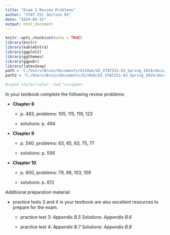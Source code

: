 ```yaml
---
title: "Exam 3 Review Problems"
author: "STAT 251 Section 03"
date: "2024-04-15"
output: html_document
---
```


```r
knitr::opts_chunk$set(echo = TRUE)
library(knitr)
library(kableExtra)
library(ggplot2)
library(ggthemes)
library(ggpubr)
library(latex2exp)
path = 'C:/Users/Bruin/Documents/GitHub/UI_STAT251-03_Spring_2024/docs/Data/'
path2 = 'C:/Users/Bruin/Documents/GitHub/UI_STAT251-03_Spring_2024/docs/Data/'

#<span style="color: red;"></span>
```

In your textbook complete the following review problems:

  * **Chapter 8**
    
    * p. 483, problems: 105, 115, 119, 123
    
    * solutions: p. 494 
  
  * **Chapter 9**
  
    * p. 540, problems: 63, 65, 83, 75, 77
    
    * solutions: p. 556
  
  * **Chapter 10**
  
    * p. 600, problems: 79, 99, 103, 109
    
    * solutions: p. 612
  
  
Additional preparation material:

  * practice tests 3 and 4 in your textbook are also excellent resources to prepare for the exam.
  
    * practice test 3: *Appendix B.5* Solutions: *Appendix B.6* 
    
    * practice test 4: *Appendix B.7* Solutions: *Appendix B.8* 
